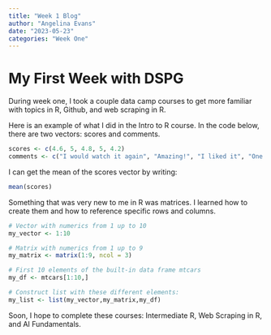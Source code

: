 ```yaml
---
title: "Week 1 Blog"
author: "Angelina Evans"
date: "2023-05-23"
categories: "Week One"
---
```


# My First Week with DSPG

During week one, I took a couple data camp courses to get more familiar with topics in R, Github, and web scraping in R.

Here is an example of what I did in the Intro to R course. In the code below, there are two vectors: scores and comments.

```r
scores <- c(4.6, 5, 4.8, 5, 4.2)
comments <- c("I would watch it again", "Amazing!", "I liked it", "One of the best movies", "Fascinating plot")

```

I can get the mean of the scores vector by writing:

```r
mean(scores)
```

Something that was very new to me in R was matrices. I learned how to create them and how to reference specific rows and columns.

```r
# Vector with numerics from 1 up to 10
my_vector <- 1:10 

# Matrix with numerics from 1 up to 9
my_matrix <- matrix(1:9, ncol = 3)

# First 10 elements of the built-in data frame mtcars
my_df <- mtcars[1:10,]

# Construct list with these different elements:
my_list <- list(my_vector,my_matrix,my_df)
```

Soon, I hope to complete these courses: Intermediate R, Web Scraping in R, and AI Fundamentals.
